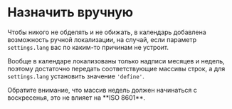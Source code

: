 # Назначить вручную
Чтобы никого не обделять и не обижать, в календарь добавлена ​​возможность ручной локализации, на случай, если параметр `settings.lang` вас по каким-то причинам не устроит.

Вообще в календаре локализованы только надписи месяцев и недель, поэтому достаточно передать соответствующие массивы строк, а для `settings.lang` установить значение `'define'`.

<Info>
  Обратите внимание, что массив недель должен начинаться с воскресенья, это не влияет на **ISO 8601**.
</Info>

<Sandbox example="internationalization-assign-manually" />
